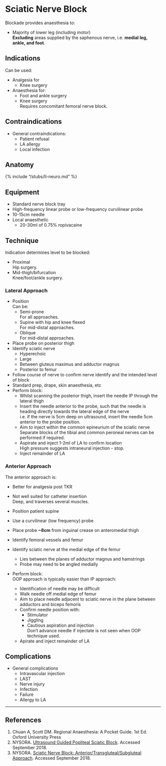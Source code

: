 # Sciatic Nerve Block

Blockade provides anaesthesia to:

* Majority of lower leg (including motor)  
**Excluding** areas supplied by the saphenous nerve, i.e. **medial leg, ankle, and foot**.


## Indications

Can be used:

* Analgesia for
	* Knee surgery
* Anaesthesia for:
	* Foot and ankle surgery
	* Knee surgery  
	Requires concomitant femoral nerve block.

## Contraindications

* General contraindications:
	* Patient refusal
	* LA allergy
	* Local infection

## Anatomy

{% include "/stubs/ll-neuro.md" %}


## Equipment

* Standard nerve block tray
* High-frequency linear probe or low-frequency curvilinear probe
* 10-15cm needle
* Local anaesthetic
	* 20-30ml of 0.75% ropivacaine

## Technique

Indication determines level to be blocked:

* Proximal  
Hip surgery.
* Mid-thigh/bifurcation  
Knee/foot/ankle surgery.


### Lateral Approach

* Position  
Can be:
	* Semi-prone  
	For all approaches.
	* Supine with hip and knee flexed  
	For mid-distal approaches.
	* Oblique  
	For mid-distal approaches.
* Place probe on posterior thigh
* Identify sciatic nerve
	* Hyperechoic
	* Large
	* Between gluteus maximus and adductor magnus
	* Posterior to femur
* Follow course of nerve to confirm nerve identify and the intended level of block
* Standard prep, drape, skin anaesthesia, etc
* Perform block:
	* Whilst scanning the posterior thigh, insert the needle IP through the lateral thigh
	* Insert the needle anterior to the probe, such that the needle is heading directly towards the lateral edge of the nerve  
	i.e. if the nerve is 5cm deep on ultrasound, insert the needle 5cm anterior to the probe position.
	* Aim to inject within the common epineurium of the sciatic nerve  
	Separate blocks of the tibial and common peroneal nerves can be performed if required.
	* Aspirate and inject 1-2ml of LA to confirm location  
	High pressure suggests intraneural injection - stop.
	* Inject remainder of LA


### Anterior Approach

The anterior approach is:

* Better for analgesia post TKR
* Not well suited for catheter insertion  
Deep, and traverses several muscles.


* Position patient supine
* Use a curvilinear (low frequency) probe
* Place probe **~8cm** from inguinal crease on anteromedial thigh
* Identify femoral vessels and femur
* Identify sciatic nerve at the medial edge of the femur
	* Lies between the planes of adductor magnus and hamstrings
	* Probe may need to be angled medially
* Perform block:  
OOP approach is typically easier than IP approach:
	* Identification of needle may be difficult
	* Walk needle off medial edge of femur
	* Aim to place needle adjacent to sciatic nerve in the plane between adductors and biceps femoris
	* Confirm needle position with:
		* Stimulator
		* Jiggling
		* Cautious aspiration and injection  
		Don't advance needle if injectate is not seen when OOP technique used.
	* Apirate and inject remainder of LA

	
## Complications

* General complications
	* Intravascular injection
	* LAST
	* Nerve injury
	* Infection
	* Failure
	* Allergy to LA

---

## References

1. Chuan A, Scott DM. Regional Anaesthesia: A Pocket Guide. 1st Ed. Oxford University Press
2. NYSORA. [Ultrasound Guided Popliteal Sciatic Block](https://www.nysora.com/ultrasound-guided-popliteal-sciatic-block). Accessed September 2018.
3. NYSORA. [Sciatic Nerve Block: Anterior/Transgluteal/Subgluteal Approach](https://www.nysora.com/sciatic-nerve-block-anterior-transgluteal-subgluteal-approach). Accessed September 2018.
